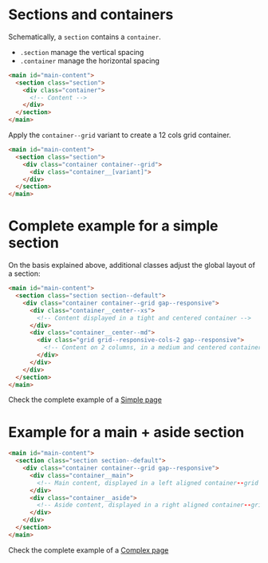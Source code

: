 
<Meta title="Layouts/General" />

# Sections and containers

Schematically, a `section` contains a `container`.

- `.section` manage the vertical spacing
- `.container` manage the horizontal spacing

```html
<main id="main-content">
  <section class="section">
    <div class="container">
      <!-- Content -->
    </div>
  </section>
</main>
```

Apply the `container--grid` variant to create a 12 cols grid container.

```html
<main id="main-content">
  <section class="section">
    <div class="container container--grid">
      <div class="container__[variant]">
    </div>
  </section>
</main>
```

# Complete example for a simple section

On the basis explained above, additional classes adjust the global layout of a section:

```html
<main id="main-content">
  <section class="section section--default">
    <div class="container container--grid gap--responsive">
      <div class="container__center--xs">
        <!-- Content displayed in a tight and centered container -->
      </div>
      <div class="container__center--md">
        <div class="grid grid--responsive-cols-2 gap--responsive">
          <!-- Content on 2 columns, in a medium and centered container -->
        </div>
      </div>
    </div>
  </section>
</main>
```

Check the complete example of a <a href="?path=/docs/pages-detail-page-simple--example">Simple page</a>

# Example for a main + aside section

```html
<main id="main-content">
  <section class="section section--default">
    <div class="container container--grid gap--responsive">
      <div class="container__main">
        <!-- Main content, displayed in a left aligned container--grid -->
      </div>
      <div class="container__aside">
        <!-- Aside content, displayed in a right aligned container--grid -->
      </div>
    </div>
  </section>
</main>
```

Check the complete example of a <a href="?path=/docs/pages-detail-page-complex--example">Complex page</a>
